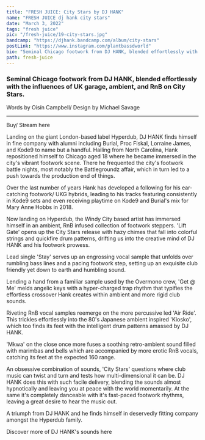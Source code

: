 ---
title: "FRESH JUICE: City Stars by DJ HANK"
name: "FRESH JUICE dj hank city stars"
date: "March 3, 2022"
tags: "fresh juice"
pic: "/fresh-juice/19-city-stars.jpg"
bandcamp: "https://djhank.bandcamp.com/album/city-stars"
postLink: "https://www.instagram.com/plantbassdworld"
bio: "Seminal Chicago footwork from DJ HANK, blended effortlessly with the influences of UK garage, ambient, and RnB on City Stars"
path: fresh-juice
---

### Seminal Chicago footwork from DJ HANK, blended effortlessly with the influences of UK garage, ambient, and RnB on City Stars.

<p className="smallText">Words by Oisín Campbell/ Design by Michael Savage</p>

<hr />

<BandCamp src="album=1150241905" />

Buy/ Stream here <HoverLink url="djhank.bandcamp.com/album/city-stars" external />

Landing on the giant London-based label Hyperdub, DJ HANK finds himself in fine company with alumni including Burial, Proc Fiskal, Lorraine James, and Kode9 to name but a handful. Hailing from North Carolina, Hank repositioned himself to Chicago aged 18 where he became immersed in the city's vibrant footwork scene. There he frequented the city's footwork battle nights, most notably the Battlegroundz affair, which in turn led to a push towards the production end of things.

Over the last number of years Hank has developed a following for his ear-catching footwork/ UKG hybrids, leading to his tracks featuring consistently in Kode9 sets and even receiving playtime on Kode9 and Burial's mix for Mary Anne Hobbs in 2018.

Now landing on Hyperdub, the Windy City based artist has immersed himself in an ambient, RnB infused collection of footwork steppers. 'Lift Gate' opens up the City Stars release with hazy chimes that fall into colorful strings and quickfire drum patterns, drifting us into the creative mind of DJ HANK and his footwork prowess.

<Picture src="/fresh-juice/19-hank.jpg" alt="DJ Hank cover pic" size={1200} />

Lead single 'Stay' serves up an engrossing vocal sample that unfolds over rumbling bass lines and a pacing footwork step, setting up an exquisite club friendly yet down to earth and humbling sound.

Lending a hand from a familiar sample used by the Overmono crew, 'Get @ Me' melds angelic keys with a hyper-charged trap rhythm that typifies the effortless crossover Hank creates within ambient and more rigid club sounds.

Riveting RnB vocal samples reemerge on the more percussive led 'Air Ride'. This trickles effortlessly into the 80's Japanese ambient inspired 'Kiosko', which too finds its feet with the intelligent drum patterns amassed by DJ HANK.

'Mkwa' on the close once more fuses a soothing retro-ambient sound filled with marimbas and bells which are accompanied by more erotic RnB vocals, catching its feet at the expected 160 range.

An obsessive combination of sounds, 'City Stars' questions where club music can twist and turn and tests how multi-dimensional it can be. DJ HANK does this with such facile delivery, blending the sounds almost hypnotically and leaving you at peace with the world momentarily. At the same it's completely danceable with it's fast-paced footwork rhythms, leaving a great desire to hear the music out.

A triumph from DJ HANK and he finds himself in deservedly fitting company amongst the Hyperdub family.

Discover more of DJ HANK's sounds here <HoverLink url="djhank.bandcamp.com/" external />
